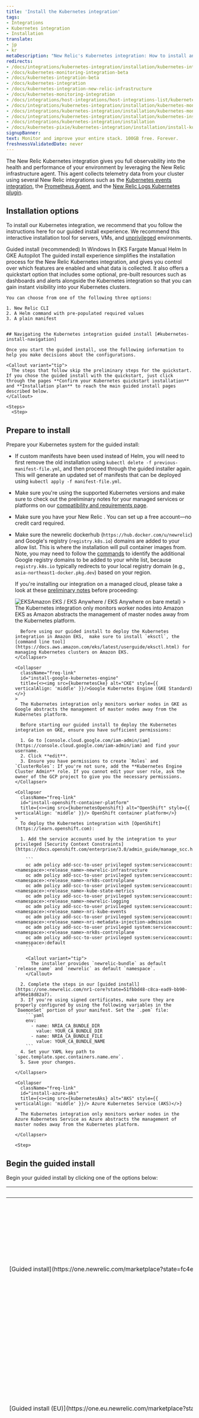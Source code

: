 ```yaml
---
title: 'Install the Kubernetes integration'
tags:
- Integrations
- Kubernetes integration
- Installation
translate:
- jp
- kr
metaDescription: "New Relic's Kubernetes integration: How to install and activate the integration, and what data is reported."
redirects:
- /docs/integrations/kubernetes-integration/installation/kubernetes-integration-install-configure
- /docs/kubernetes-monitoring-integration-beta
- /docs/kubernetes-integration-beta
- /docs/kubernetes-integration
- /docs/kubernetes-integration-new-relic-infrastructure
- /docs/kubernetes-monitoring-integration
- /docs/integrations/host-integrations/host-integrations-list/kubernetes-monitoring-integration
- /docs/integrations/kubernetes-integration/installation/kubernetes-monitoring-integration
- /docs/integrations/kubernetes-integration/installation/kubernetes-monitoring-installation
- /docs/integrations/kubernetes-integration/installation/kubernetes-installation-configuration
- /docs/integrations/kubernetes-integration/installation
- /docs/kubernetes-pixie/kubernetes-integration/installation/install-kubernetes-integration-using-helm/
signupBanner:
text: Monitor and improve your entire stack. 100GB free. Forever.
freshnessValidatedDate: never
---
```











The New Relic Kubernetes integration gives you full observability into the health and performance of your environment by leveraging the New Relic infrastructure agent. This agent collects telemetry data from your cluster using several New Relic integrations such as the [Kubernetes events integration](/docs/integrations/kubernetes-integration/kubernetes-events/install-kubernetes-events-integration), the [Prometheus Agent](/docs/infrastructure/prometheus-integrations/install-configure-prometheus-agent/install-prometheus-agent/), and the [New Relic Logs Kubernetes plugin](/docs/logs).

## Installation options

To install our Kubernetes integration, we recommend that you follow the instructions here for our guided install experience. We recommend this interactive installation tool for servers, VMs, and [unprivileged](/docs/infrastructure/install-infrastructure-agent/linux-installation/linux-agent-running-modes) environments. 

<Tabs>
  <TabsBar>
    <TabsBarItem id="1">Guided install (recommended) </TabsBarItem>
    <TabsBarItem id="2">In Windows</TabsBarItem>
    <TabsBarItem id="3">In EKS Fargate</TabsBarItem>
    <TabsBarItem id="4">Manual Helm</TabsBarItem>
    <TabsBarItem id="5">In GKE Autopilot</TabsBarItem>
  </TabsBar>

  <TabsPages>
    <TabsPageItem id="1">
    The guided install experience simplifies the installation process for the New Relic Kubernetes integration, and gives you control over which features are enabled and what data is collected. It also offers a quickstart option that includes some optional, pre-built resources such as dashboards and alerts alongside the Kubernetes integration so that you can gain instant visibility into your Kubernetes clusters. 
    
    You can choose from one of the following three options: 
    
    1. New Relic CLI
    2. A Helm command with pre-populated required values
    3. A plain manifest


    ## Navigating the Kubernetes integration guided install [#kubernetes-install-navigation]

    Once you start the guided install, use the following information to help you make decisions about the configurations.

    <Callout variant="tip">
      The steps that follow skip the preliminary steps for the quickstart. If you chose the guided install with the quickstart, just click through the pages **Confirm your Kubernetes quickstart installation** and **Installation plan** to reach the main guided install pages described below.
    </Callout>

    <Steps>
      <Step>

## Prepare to install

Prepare your Kubernetes system for the guided install:

* If custom manifests have been used instead of Helm, you will need to first remove the old installation using `kubectl delete -f previous-manifest-file.yml`, and then proceed through the guided installer again. This will generate an updated set of manifests that can be deployed using `kubectl apply -f manifest-file.yml`.
* Make sure you're using the supported Kubernetes versions and make sure to check out the preliminary notes for your managed services or platforms on our [compatibility and requirements page](/docs/kubernetes-pixie/kubernetes-integration/get-started/kubernetes-integration-compatibility-requirements).
* Make sure you have your New Relic <InlinePopover type="licenseKey" />. You can set up a free account&mdash;no credit card required.
* Make sure the newrelic dockerhub (`https://hub.docker.com/u/newrelic`) and Google's registry (`registry.k8s.io`) domains are added to your allow list. This is where the installation will pull container images from. Note, you may need to follow the [commands](https://kubernetes.io/blog/2023/03/10/image-registry-redirect/#how-can-i-check-if-i-am-impacted) to identify the additional Google registry domains to be added to your white list, because `registry.k8s.io` typically redirects to your local registry domain (e.g., `asia-northeast1-docker.pkg.dev`) based on your region.

    If you're installing our integration on a managed cloud, please take a look at these [preliminary notes](#cloud-platforms) before proceeding:

    <CollapserGroup>
      <Collapser
        className="freq-link"
        id="install-amazon-eks"
        title={<><img src={kubernetesEks} alt="EKS" style={{ verticalAlign: 'middle' }}/>Amazon EKS / EKS Anywhere / EKS Anywhere on bare metal</>}
      >
        The Kubernetes integration only monitors worker nodes into Amazon EKS as Amazon abstracts the management of master nodes away from the Kubernetes platform.

        Before using our guided install to deploy the Kubernetes integration in Amazon EKS,  make sure to install `eksctl`, the [command line tool](https://docs.aws.amazon.com/eks/latest/userguide/eksctl.html) for managing Kubernetes clusters on Amazon EKS.
      </Collapser>

      <Collapser
        className="freq-link"
        id="install-google-kubernetes-engine"
        title={<><img src={kubernetesCke} alt="CKE" style={{ verticalAlign: 'middle' }}/>Google Kubernetes Engine (GKE Standard)</>}
      >
        The Kubernetes integration only monitors worker nodes in GKE as Google abstracts the management of master nodes away from the Kubernetes platform.

        Before starting our guided install to deploy the Kubernetes integration on GKE, ensure you have sufficient permissions:

        1. Go to [console.cloud.google.com/iam-admin/iam](https://console.cloud.google.com/iam-admin/iam) and find your username.
        2. Click **edit**.
        3. Ensure you have permissions to create `Roles` and `ClusterRoles`: If you're not sure, add the **Kubernetes Engine Cluster Admin** role. If you cannot edit your user role, ask the owner of the GCP project to give you the necessary permissions.
      </Collapser>

      <Collapser
        className="freq-link"
        id="install-openshift-container-platform"
        title={<><img src={kubernetesOpenshift} alt="OpenShift" style={{ verticalAlign: 'middle' }}/> OpenShift container platform</>}
      >
        To deploy the Kubernetes integration with [OpenShift](https://learn.openshift.com):

        1. Add the service accounts used by the integration to your privileged [Security Context Constraints](https://docs.openshift.com/enterprise/3.0/admin_guide/manage_scc.html):

          ```
          oc adm policy add-scc-to-user privileged system:serviceaccount:<namespace>:<release_name>-newrelic-infrastructure
          oc adm policy add-scc-to-user privileged system:serviceaccount:<namespace>:<release_name>-nrk8s-controlplane
          oc adm policy add-scc-to-user privileged system:serviceaccount:<namespace>:<release_name>-kube-state-metrics
          oc adm policy add-scc-to-user privileged system:serviceaccount:<namespace>:<release_name>-newrelic-logging
          oc adm policy add-scc-to-user privileged system:serviceaccount:<namespace>:<release_name>-nri-kube-events
          oc adm policy add-scc-to-user privileged system:serviceaccount:<namespace>:<release_name>-nri-metadata-injection-admission
          oc adm policy add-scc-to-user privileged system:serviceaccount:<namespace>:<release_name>-nrk8s-controlplane
          oc adm policy add-scc-to-user privileged system:serviceaccount:<namespace>:default
          ```

          <Callout variant="tip">
            The installer provides `newrelic-bundle` as default `release_name` and `newrelic` as default `namespace`.
          </Callout>

        2. Complete the steps in our [guided install](https://one.newrelic.com/nr1-core?state=51fbbd48-c8ca-ead9-bb90-af96e18d82a7).
        3. If you're using signed certificates, make sure they are properly configured by using the following variables in the `DaemonSet` portion of your manifest. Set the `.pem` file:
          ```yaml
          env:
            - name: NRIA_CA_BUNDLE_DIR
              value: YOUR_CA_BUNDLE_DIR
            - name: NRIA_CA_BUNDLE_FILE
              value: YOUR_CA_BUNDLE_NAME
          ```
        4. Set your YAML key path to `spec.template.spec.containers.name.env`.
        5. Save your changes.

      </Collapser>

      <Collapser
        className="freq-link"
        id="install-azure-aks"
        title={<><img src={kubernetesAks} alt="AKS" style={{ verticalAlign: 'middle' }}/> Azure Kubernetes Service (AKS)</>}
      >
        The Kubernetes integration only monitors worker nodes in the Azure Kubernetes Service as Azure abstracts the management of master nodes away from the Kubernetes platform.

      </Collapser>

    </CollapserGroup>
      </Step>

      <Step>
## Begin the guided install
Begin your guided install by clicking one of the options below:

<table>
  <thead>
    <tr>
      <th style={{ width: "200px" }}>
        Guided install option
      </th>
      <th>
        Description
      </th>
    </tr>
  </thead>
    <tbody>
    <tr>
      <td>
        [Guided install](https://one.newrelic.com/marketplace?state=fc4edc3d-8214-a314-7432-3e62d7de43d7)
      </td>
      <td>
        Use this if your New Relic organization does **not** use the [EU](/docs/using-new-relic/welcome-new-relic/get-started/our-eu-us-region-data-centers) data center, and you don't need the bonus dashboards and alerts from the quickstart.
      </td>
    </tr>
    <tr>
      <td>
        [Guided install (EU)](https://one.eu.newrelic.com/marketplace?state=fc4edc3d-8214-a314-7432-3e62d7de43d7)
      </td>
      <td>
        Use this if your New Relic organization uses the [EU](/docs/using-new-relic/welcome-new-relic/get-started/our-eu-us-region-data-centers) data center, and you don't need the bonus dashboards and alerts from the quickstart.
      </td>
    </tr>
    <tr>
      <td>
        [Guided install with quickstart](https://one.newrelic.com/launcher/catalog-pack-details.launcher/?pane=eyJuZXJkbGV0SWQiOiJjYXRhbG9nLXBhY2stZGV0YWlscy5jYXRhbG9nLXBhY2stY29udGVudHMiLCJxdWlja3N0YXJ0SWQiOiI4OGE3OWY1Mi04MWMxLTRmYTItOTlmOC0zY2I1YjAxMmYxNjAifQ==)
      </td>
      <td>
        Use this option if your New Relic organization does **not** use the [EU](/docs/using-new-relic/welcome-new-relic/get-started/our-eu-us-region-data-centers) data center, and you also want to install some bonus dashboards and alerts from the quickstart.
      </td>
    </tr>
    </tbody>
</table>   

</Step>
      <Step>

        ## Configure your install

        On the page **Configure the Kubernetes Integration** complete the following fields:

        <table>
          <thead>
            <tr>
              <th style={{ width: "200px" }}>
                Field
              </th>
              <th>
                Description
              </th>
            </tr>
          </thead>
            <tbody>
            <tr>
              <td>
                We'll send your data to this account
              </td>
              <td>
                Choose the New Relic account that you want your Kubernetes data written to.
              </td>
            </tr>
            <tr>
              <td>
                Cluster name
              </td>
              <td>
                Cluster name is the name we will use to tag your Kubernetes data with so that you can filter for the data specific to the cluster you're installing this integration in. This is important if you choose to connect multiple clusters to your New Relic account so choose a name that you'll recognize.
              </td>
            </tr>
            <tr>
              <td>
                Namespace for the integration
              </td>
              <td>
                Namespace for the integration is the namespace we will use to house the Kubernetes integration in your cluster. We recommend using the default namespace of `newrelic`.
              </td>
            </tr>
            </tbody>
        </table>
      </Step>

      <Step>

## Select additional data

        On the page **Select the additional data you want to gather**, choose the options that are right for you:

        ### Scrape Prometheus endpoints [#scrape-endpoints]

        By selecting this option, we will install Prometheus in agent mode to collect metrics from the Prometheus endpoints exposed in your cluster. Expand the collapsers to see details about each option:

        <CollapserGroup>
          <Collapser
            className="freq-link"
            id="scrape-all-except-ksm"
            title="Scrape all Prometheus endpoints except core Kubernetes system metrics (recommended)"
          >
            We recommend this configuration because various other components of the Kubernetes integration, such as [`kube-state-metrics`, `newrelic-infrastructure`, and `nri-prometheus`](https://github.com/newrelic/helm-charts/tree/master/charts/nri-bundle#bundled-charts) will already collect these metrics and configuring Prometheus to exclude those metrics will save your data ingest costs by removing any metric redundancies.

            This configuration will filter out any metrics prefixed with [`kube_`, `container_`, `machine_`, and `cadvisor_`](https://github.com/newrelic/newrelic-prometheus-configurator/blob/64af9453f4b20d4aab88a4d1afda55cf9a6e63c4/charts/newrelic-prometheus-agent/static/lowdatamodedefaults.yaml).

            Here's an example from `newrelic-prometheus-configurator/charts/newrelic-prometheus-agent/static/lowdatamodedefaults.yaml`:

            ```yaml
            low_data_mode:
            - action: drop
              source_labels: [__name__]
              regex: "kube_.+|container_.+|machine_.+|cadvisor_.+"
            ```

          </Collapser>
          <Collapser
            className="freq-link"
            id="scrape-all-endpoints"
            title="Scrape all Prometheus endpoints"
          >
            Select **Scrape all Prometheus endpoints** if you prefer to preserve Prometheus' metric naming conventions across all Prometheus metrics regardless of any metric redundancies.
          </Collapser>
          <Collapser
            className="freq-link"
            id="scrape-with-quickstarts"
            title="Scrape only Prometheus endpoints with quickstarts"
          >
            New Relic provides [quickstarts](https://newrelic.com/instant-observability/?category=prometheus&search=), which are pre-made dashboards, alerts, and entities for various services. Select this option to have Prometheus only scrape for [services which have a pre-made quickstart](https://github.com/newrelic/newrelic-prometheus-configurator/blob/main/charts/newrelic-prometheus-agent/values.yaml#L214-L228) and are ready to go for instant observability.

            Here's an example from `newrelic-prometheus-configurator/charts/newrelic-prometheus-agent/values.yaml` showing in the `app_values` field which services will be scraped for the Prometheus quickstart option:

            ```yaml
            kubernetes:
                # NewRelic provides a list of Dashboards, alerts and entities for several Services. The integrations_filter configuration
                # allows to scrape only the targets having this experience out of the box.
                # If integrations_filter is enabled, then the jobs scrape merely the targets having one of the specified labels matching
                # one of the values of app_values.
                # Under the hood, a relabel_configs with 'action=keep' are generated, consider it in case any custom extra_relabel_config is needed.
                integrations_filter:
                  # -- enabling the integration filters, merely the targets having one of the specified labels matching
                  #    one of the values of app_values are scraped. Each job configuration can override this default.
                  enabled: true
                  # -- source_labels used to fetch label values in the relabel config added by the integration filters configuration
                  source_labels: ["app.kubernetes.io/name", "app.newrelic.io/name", "k8s-app"]
                  # -- app_values used to create the regex used in the relabel config added by the integration filters configuration.
                  # Note that a single regex will be created from this list, example: '.*(?i)(app1|app2|app3).*'
                  app_values: ["redis", "traefik", "calico", "nginx", "coredns", "kube-dns", "etcd", "cockroachdb", "velero", "harbor", "argocd"]
            ```
          </Collapser>
          <Collapser
            className="freq-link"
            id="custom-app-labels"
            title="Scrape only the certain labels"
          >
            You'll find this option useful if you're an advanced user who has a good idea of what services you want to see Prometheus metrics from. Enter a comma-separated list of services you want Prometheus to scrape, and Prometheus will perform a wildcard match on the service name in order to find you metrics from your desired endpoint.

            This option will *only* provide metrics from the services that match the submitted list, so be careful to validate the entry for correctness. To learn more about custom app labels, see [Advanced configuration for the Prometheus agent](/docs/infrastructure/prometheus-integrations/install-configure-prometheus-agent/advanced-configuration/#enable-disable-integrations).

            The services you add to the submitted list will overwrite the data in `app_values` below, and Prometheus will **only** scrape metrics from those services.

            Here is an example from `newrelic-prometheus-configurator/charts/newrelic-prometheus-agent/values.yaml`:

            ```yaml
              kubernetes:
                # NewRelic provides a list of Dashboards, alerts and entities for several Services. The integrations_filter configuration
                # allows to scrape only the targets having this experience out of the box.
                # If integrations_filter is enabled, then the jobs scrape merely the targets having one of the specified labels matching
                # one of the values of app_values.
                # Under the hood, a relabel_configs with 'action=keep' are generated, consider it in case any custom extra_relabel_config is needed.
                integrations_filter:
                  # -- enabling the integration filters, merely the targets having one of the specified labels matching
                  #    one of the values of app_values are scraped. Each job configuration can override this default.
                  enabled: true
                  # -- source_labels used to fetch label values in the relabel config added by the integration filters configuration
                  source_labels: ["app.kubernetes.io/name", "app.newrelic.io/name", "k8s-app"]
                  # -- app_values used to create the regex used in the relabel config added by the integration filters configuration.
                  # Note that a single regex will be created from this list, example: '.*(?i)(app1|app2|app3).*'
                  app_values: ["redis", "traefik", "calico", "nginx", "coredns", "kube-dns", "etcd", "cockroachdb", "velero", "harbor", "argocd"]
            ```

          </Collapser>
        </CollapserGroup>

        ### Gather log data [#gather-logs]

        You can customize the detail of log data within the install UI:

        <CollapserGroup>
          <Collapser
          className="freq-link"
          id="full-enrichment"
          title="Forward all logs with full enrichment"
          >
            If you prefer more robust data, select this option to fully enrich your logs by adding label and annotation data.

            Here's an example of a log with full data enrichment:

            ```json
            [
              {
                "cluster_name": "api-test",
                "kubernetes": {
                  "annotations": {
                    "kubernetes.io/psp": "eks.privileged"
                  },
                  "container_hash": "fryckbos/test@sha256:5b098eaf3c7d5b3585eb10cebee63665b6208bea31ef31a3f0856c5ffdda644b",
                  "container_image": "fryckbos/test:latest",
                  "container_name": "newrelic-logging",
                  "docker_id": "134e1daf63761baa15e035b08b7aea04518a0f0e50af4215131a50c6a379a072",
                  "host": "ip-192-168-17-123.ec2.internal",
                  "labels": {
                    "app": "newrelic-logging",
                    "app.kubernetes.io/name": "newrelic-logging",
                    "controller-revision-hash": "84db95db86",
                    "pod-template-generation": "1",
                    "release": "nri-bundle"
                  },
                  "namespace_name": "nrlogs",
                  "pod_id": "54556e3e-719c-46b5-af69-020b75d69bf1",
                  "pod_name": "nri-bundle-newrelic-logging-jxnbj"
                },
                "message": "[2021/09/14 12:30:49] [ info] [engine] started (pid=1)\n",
                "plugin": {
                  "source": "kubernetes",
                  "type": "fluent-bit",
                  "version": "1.8.1"
                },
                "stream": "stderr",
                "time": "2021-09-14T12:30:49.138824971Z",
                "timestamp": 1631622649138
              }
            ]
            ```
          </Collapser>
          <Collapser
          className="freq-link"
          id="min-enrichment"
          title="Forward all logs with minimal enrichment (low data mode)"
          >
            If you want to prioritize data ingest costs, you can choose to gather log data with minimal enrichment, also known as low data mode. This option drops labels and annotations from your logs and only shares standard Kubernetes log data such as the name of the cluster, container, namespace, and pod, along with the message and timestamp.

            When selecting the minimal enrichment mode, only the following log attributes are retained: `cluster_name`, `container_name`, `namespace_name`, `pod_name`, `stream`, `message` and `log`.

            Here's an example of a log with minimal data enrichment:

            ```json
            [
              {
                "cluster_name": "api-test",
                "container_name": "newrelic-logging",
                "namespace_name": "nrlogs",
                "pod_name": "nri-bundle-newrelic-logging-jxnbj",
                "message": "[2021/09/14 12:30:49] [ info] [engine] started (pid=1)\n",
                "stream": "stderr",
                "timestamp": 1631622649138
              }
            ]
            ```
        </Collapser>

        </CollapserGroup>

        ### Enable service-level insights, full-body requests, and application profiles through Pixie [#enable-pixie]

        [Pixie](https://docs.px.dev/about-pixie/what-is-pixie/) is an open source observability tool for Kubernetes applications that uses eBPF to automatically collect telemetry data. If you don't have Pixie installed on your cluster, but want to leverage Pixie's powerful telemetry data collection and visualization on the [New Relic platform](/docs/kubernetes-pixie/auto-telemetry-pixie/get-started-auto-telemetry-pixie/), check **Enable service-level insights, full-body requests, and application profiles through Pixie**.

        If you're already using Community Cloud, select **Community Cloud hosted Pixie is already running on this cluster**. Keep the following in mind about the different ways [Pixie can be hosted](https://docs.px.dev/installing-pixie/install-guides/#title). New Relic provides a different level of integration support for each Pixie hosting option.

        <CollapserGroup>
          <Collapser
            className="freq-link"
            id="community-cloud-pixie"
            title="Community Cloud Pixie"
          >
            If you're already leveraging Pixie's Community Cloud, you can provide an API key to connect Pixie to New Relic. This approach will embed Pixie's live UI into your New Relic account for easy access (via Pixie's Live Debugging tool), as well as write Pixie data into New Relic through the New Relic OpenTelemetry endpoint.

            <img
              title="service graph in live debugger"
              alt="service-graph"
              src={pixieLiveDebugging}
            />
          </Collapser>
          <Collapser
            className="freq-link"
            id="self-hosted-pixie"
            title="Self-hosted Pixie"
          >
            If you're using Pixie with a self-hosted Pixie Cloud, you can also connect Pixie to New Relic. This approach will enable the export of Pixie telemetry data into New Relic via the OpenTelemetry endpoint for long-term data retention and visibility. Unfortunately, if you're self-hosting your Pixie Cloud, New Relic does not support embedding Pixie's Live UI.

            If you're self-hosting Pixie Cloud and would like to enable the export of Pixie telemetry data into New Relic, simply enable Pixie in the Kubernetes Integration without checking the **Community Cloud hosted Pixie option**. The Kubernetes Integration will detect that Pixie is running in your cluster and enable the data export for instant data visibility and insight.

            <img
              title="The OpenTelemetry **Service map** view shows helps visualize your application's dependencies."
              alt="The OpenTelemetry **Service map** view shows helps visualize your application's dependencies."
              src={pixieServiceOtelMap}
            />
          </Collapser>
        </CollapserGroup>
      </Step>

      <Step>

      ## Finish your install
      
        Finalize the Kubernetes installation setup by choosing one of the following installation methods in the last step of the guided install:

        * **Guided Install (recommended)**: This option will automatically download and use the [`newrelic-cli`](https://developer.newrelic.com/automate-workflows/get-started-new-relic-cli/) CLI to install and configure the Kubernetes integration.
        * **Helm 3**: Use this option if you prefer using [Helm](https://helm.sh/) to install and configure the Kubernetes integration. This option installs the [`nri-bundle` Helm chart](/docs/kubernetes-pixie/kubernetes-integration/installation/install-kubernetes-integration-using-helm/#install-k8-helm), which you can further configure with the options described [here](/docs/kubernetes-pixie/kubernetes-integration/installation/install-kubernetes-integration-using-helm/#configure). This is also where you can enable the [New Relic operator](/docs/kubernetes-pixie/kubernetes-integration/installation/install-with-operator/).
        * **Manifest**: Select this option if you prefer generating a Kubernetes manifest in YAML format and manually installing it with [`kubectl`](https://kubernetes.io/docs/reference/kubectl/).

        <Callout variant="tip">
          Not seeing data? If you completed the steps above and are still not seeing data, check out [this troubleshooting page](/docs/kubernetes-pixie/kubernetes-integration/troubleshooting/kubernetes-integration-troubleshooting-not-seeing-data/).
        </Callout>
      </Step>
    </Steps>

    </TabsPageItem>
    
    <TabsPageItem id="2">
    
    Use this option when you have a Windows-based Kubernetes system. Note that there are [various limitations](/docs/kubernetes-pixie/kubernetes-integration/installation/install-version2-kubernetes-integration-windows/#k8-windows-limitations) to the Windows integration. 


<Callout title="preview">
This feature is currently in preview.
</Callout>

## Compatibility and requirements [#k8-windows-req]

Before you install the [Kubernetes integration](/docs/integrations/kubernetes-integration/get-started/introduction-kubernetes-integration), review the [compatibility and requirements](/docs/integrations/kubernetes-integration/get-started/kubernetes-integration-compatibility-requirements).

<Callout variant="important">
When using containers in Windows, the container host version and the container image version must be the same. Our Kubernetes integration can run on Windows versions LTSC 2019 (1809), 20H2, and LTSC 2022.
</Callout>

To check your Windows version:

1. Open a command window.
2. Run the following command:
```shell
Reg Query "HKLM\SOFTWARE\Microsoft\Windows NT\CurrentVersion" /v
ReleaseIdcmd.exe
```

### Example: Get Kubernetes for Windows from a BusyBox container [#example-k8s-windows-busybox]

Run this command:

```shell
kubectl exec -it busybox1-766bb4d6cc-rmsnj -- Reg Query
"HKLM\SOFTWARE\Microsoft\Windows NT\CurrentVersion" /v ReleaseId
```

You should see something like this:

```shell
HKEY_LOCAL_MACHINE\SOFTWARE\Microsoft\Windows NT\CurrentVersion
ReleaseId	REG_SZ	1809
```

For a useful mapping between release IDs and OS versions, see [here](https://hub.docker.com/_/microsoft-windows-servercore).

## Install [#k8-windows-install]

You can install the Kubernetes integration for Windows using Helm. See an example on how to install the integration in a cluster with nodes having different build versions of Windows (1809 and 2004):

1. Add the New Relic Helm charts repo:

```shell
helm repo add newrelic https://helm-charts.newrelic.com
```

2. Create a namespace for newrelic:

```shell
kubectl create namespace newrelic
```

3. Install kube-state-metrics.

```shell
helm repo add ksm https://kubernetes.github.io/kube-state-metrics
helm install ksm ksm/kube-state-metrics --version 2.13.2
```

<Callout variant="important">
This command is for installing kube-state-metrics, a mandatory dependency of the integration, on a Linux node. We don't support installing this for non-Linux nodes, and if you install it on a non-Linux node, deployment might fail. We recommend using `nodeSelector` to choose a Linux node. This can be done by editing kube-state-metrics deployment. 
</Callout>

4. Create a `values-newrelic.yaml` file with the follow data to be used by Helm:

```yaml
global:
  licenseKey: _YOUR_NEW_RELIC_LICENSE_KEY_
  cluster: _K8S_CLUSTER_NAME_

enableLinux: true        # Set to true if your cluster also has linux nodes
enableWindows: true
windowsOsList:
  - version: 2019            # Human-readable version identifier
    imageTag: 2-windows-1809-alpha  # Tag to be used for nodes running the windows version above
    buildNumber: 10.0.17763         # Build number for your nodes running the version above. Used as a selector.
  - version: 20h2
    imageTag: 2-windows-20H2-alpha
    buildNumber: 10.0.19042
  - version: 2022
    imageTag: 2-windows-ltsc2022-alpha
    buildNumber: 10.0.20348
nodeSelector:
  kubernetes.io/os: linux         # Selector for Linux installation.
windowsNodeSelector:
  kubernetes.io/os: windows       # Selector for Windows installation.
```

5. Install the integration with:

```shell
helm upgrade --install newrelic newrelic/newrelic-infrastructure \
--namespace newrelic --create-namespace \
--version 2.7.2 \
-f values-newrelic.yaml
```

6. Check that pods are being deployed and reach a stable state:

```shell
kubectl -n newrelic get pods -w
```

The Helm chart will create one DaemonSet per each version of Windows that is in the list and use NodeSelector to deploy the corresponding Pod per Node.



## Limitations [#k8-windows-limitations]

The following limitations apply to the Kubernetes integration for Windows:

* The Windows agent only sends the [Kubernetes samples](/docs/integrations/kubernetes-integration/understand-use-data/understand-use-data#event-types) (`K8sNodeSample`, `K8sPodSample`, etc.)
* `SystemSample`, `StorageSample`, `NetworkSample`, and `ProcessSample` are not generated.
* Some [Kubernetes metrics](/docs/integrations/kubernetes-integration/understand-use-data/understand-use-data#metrics) are missing because the Windows kubelet doesn’t have them:
* Node:
* `fsInodes`: not sent
* `fsInodesFree`: not sent
* `fsInodesUsed`: not sent
* `memoryMajorPageFaultsPerSecond`: always returns zero as a value
* `memoryPageFaults`: always returns zero as a value
* `memoryRssBytes`: always returns zero as a value
* `runtimeInodes`: not sent
* `runtimeInodesFree`: not sent
* `runtimeInodesUsed`: not sent
* Pod:
* `net.errorsPerSecond`: not sent
* `net.rxBytesPerSecond`: not sent
* `net.txBytesPerSecond`: not sent
* Container:
* `containerID`: not sent
* `containerImageID`: not sent
* `memoryUsedBytes`: in the UI, this is displayed in the pod card that appears when you click on a pod, and will show no data. We will soon fix this by updating our charts to use `memoryWorkingSetBytes` instead.
* Volume:
* `fsUsedBytes`: zero, so `fsUsedPercent` is zero

## Known issues with the Windows Kubelet [#k8-windows-limitations]

There are a couple of issues with the Windows version of Kubelet that can prevent the integration from fetching data:

* [Issue 90554:](https://github.com/kubernetes/kubernetes/pull/90554) This issue makes the Kubelet return 500 errors when the integration makes a request to the `/stats/summary` endpoint. It will be included in the Kubernetes 1.19 release and has been backported to the releases 1.16.11, 1.17.7, and 1.18.4. There is no solution on the integration side for this problem, we advise you to update to one of the patch versions as soon as possible. You can see if you're being affected by this problem by [enabling verbose logs](/docs/integrations/kubernetes-integration/troubleshooting/get-logs-version#verbose) and looking for messages of the type:

```shell
error querying Kubelet. Get "https://<KUBELET_IP>/stats/summary": error calling kubelet endpoint. Got status code: 500
```

* [Issue 87730:](https://github.com/kubernetes/kubernetes/pull/87730) This issue makes the Kubelet metrics very slow when running minimal load. It makes the integration fail with a timeout error. A patch for this issue has been added for Kubernetes 1.18 and backported to 1.15.12, 1.16.9, and 1.17.5. We advise you to update to one of the patch versions as soon as possible. To mitigate this issue you can increase the integration timeout with the [`TIMEOUT` config option](/docs/integrations/kubernetes-integration/installation/kubernetes-integration-install-configure#kube-state-metrics-timeout-change). You can see if you're being affected by this problem by [enabling verbose logs](/docs/integrations/kubernetes-integration/troubleshooting/get-logs-version#verbose) and looking for messages of the type:

```shell
error querying Kubelet. Get "https://<KUBELET_IP>/stats/summary": context deadline exceeded (Client.Timeout exceeded while awaiting headers)
```

</TabsPageItem>

<TabsPageItem id="3">
Use this option when monitoring Kubernetes workloads on EKS Fargate. This integration automatically injects a sidecar containing the infrastructure agent and the nri-kubernetes integration in each pod that needs to be monitored.

<Callout title="Preview">
This feature is currently in preview.
</Callout>

New Relic supports monitoring Kubernetes workloads on EKS Fargate by automatically injecting a sidecar containing the infrastructure agent and the `nri-kubernetes` integration in each pod that needs to be monitored.

If the same Kubernetes cluster also contains EC2 nodes, our solution will also be deployed as a `DaemonSet` in all of them. No sidecar will be injected into pods scheduled in EC2 nodes, and no `DaemonSet` will be deployed to Fargate nodes. Here's an example of a hybrid instance with both Fargate and EC2 nodes:

<img
title="Diagram showing an EKS cluster with Fargate and EC2 nodes"
alt="Diagram showing an EKS cluster with Fargate and EC2 nodes"
src={kubernetesFargateOverview}
/>

<figcaption>
In a mixed environment, the integration only uses a sidecar for Fargate nodes.
</figcaption>

New Relic collects all the supported metrics for all Kubernetes objects regardless of where they are scheduled, whether it's Fargate or EC2 nodes. Please note that, due to the limitations imposed by Fargate, the New Relic integration is limited to running in [unprivileged](/docs/integrations/kubernetes-integration/installation/kubernetes-integration-install-configure/#unprivileged) mode on Fargate nodes. This means that metrics that are usually fetched from the host directly, like running processes, will not be available for Fargate nodes.

The agent in both scenarios will scrape data from Kube State Metrics (KSM), Kubelet, and cAdvisor and send data in the same format.

<Callout variant="important">
Just like for any other Kubernetes cluster, our solution still requires you to deploy and monitor a Kube State Metrics (KSM) instance. Our Helm Chart and/or installer will do so automatically by default, although this behavior can be disabled if your cluster already has a working instance of KSM. This KSM instance will be monitored as any other workload: By injecting a sidecar if it gets scheduled in a Fargate node or with the local instance of the `DaemonSet` if it gets scheduled on an EC2 node.
</Callout>

Other components of the New Relic solution for Kubernetes, such as `nri-prometheus`, `nri-metadata-injection`, and `nri-kube-events`, do not have any particularities and will be deployed by our Helm Chart normally as they would in non-Fargate environments.

## Installation [#installation]

You can choose between two alternatives for installing New Relic full observability in your EKS Fargate cluster:

* [Automatic injection (recommended)](#automatic)
* [Manual injection](#manual)

Regardless of the approach you choose, the experience is exactly the same after it's installed. The only difference is how the container is injected. We do recommend setting up automatic injection with the New Relic infrastructure monitoring operator because it will eliminate the need to manually edit each deployment you want to monitor.

### Automatic injection (recommended) [#automatic]

By default, when Fargate support is enabled, New Relic will deploy an operator to the cluster (`newrelic-infra-operator`). Once deployed, this operator will automatically inject the monitoring sidecar to pods that are scheduled into Fargate nodes, while also managing the creation and the update of `Secrets`, `ClusterRoleBindings`, and any other related resources.

This operator accepts a variety of advanced configuration options that can be used to narrow or widen the scope of the injection, through the use of label selectors for both pods and namespaces.

#### What the operator does [#what-operator-does]

Behind the scenes, the operator sets up a `MutatingWebhookConfiguration`, which allows it to modify the pod objects that are about to be created in the cluster. On this event, and when the pod being created matches the user’s configuration, the operator will:

1. Add a sidecar container to the pod containing the New Relic Kubernetes integration.
2. If a secret doesn't exist, create one in the same namespace as the pod containing the New Relic <InlinePopover type="licenseKey" />, which is needed for the sidecar to report data.
3. Add the pod's service account to a `ClusterRoleBinding` previously created by the operator chart, which will grant this sidecar the required permissions to hit the Kubernetes metrics endpoints.

The `ClusterRoleBinding` grants the following permissions to the pod being injected:

```yml

rules:
- apiGroups: [""]
  resources:
  - "nodes"
  - "nodes/metrics"
  - "nodes/stats"
  - "nodes/proxy"
  - "pods"
  - "services"
  - "namespaces"
  verbs: ["get", "list"]
- nonResourceURLs: ["/metrics"]
  verbs: ["get"]

```

<Callout variant="tip">
In order for the sidecar to be injected, and therefore to get metrics from pods deployed before the operator has been installed, you need to manually perform a rollout (restart) of the affected deployments. This way, when the pods are created, the operator will be able to inject the monitoring sidecar. New Relic has chosen not to do this automatically in order to prevent unexpected service disruptions and resource usage spikes.
</Callout>

<Callout variant="important">
Remember to create a Fargate profile with a selector that declares the `newrelic` namespace (or the namespace you choose for the installation).
</Callout>

Here's the injection workflow:

<img
title="Diagram showing the workflow of sidecar injection"
alt="Diagram showing the workflow of sidecar injection"
src={kubernetesFargateWorkflow}
/>

#### Automatic injection installation [#auto-injection-install]

<Callout variant="tip">
The following steps are for a default setup. Before completing these, we suggest you take a look at the [Configuration](#config-auto) section below to see if you want to modify any aspects of the automatic injection.
</Callout>

First, add the New Relic Helm repository if you have not done so before:

```shell
helm repo add newrelic https://helm-charts.newrelic.com
```

Then, in order to install the operator in charge of injecting the infrastructure sidecar, please create a file named `values.yaml`, which will be used to define your configuration:

```yaml
## Global values
global:
  # -- The cluster name for the Kubernetes cluster.
  cluster: "_YOUR_K8S_CLUSTER_NAME_"

  # -- The license key for your New Relic Account. This will be preferred configuration option if both `licenseKey` and `customSecret` are specified.
  licenseKey: "_YOUR_NEW_RELIC_LICENSE_KEY_"

  # -- (bool) In each integration it has different behavior. Enables operating system metric collection on each EC2 K8s node. Not applicable to Fargate nodes.
  # @default -- false
  privileged: true

  # -- (bool) Must be set to `true` when deploying in an EKS Fargate environment
  # @default -- false
  fargate: true

## Enable nri-bundle sub-charts

newrelic-infra-operator:
  # Deploys the infrastructure operator, which injects the monitoring sidecar into Fargate pods
  enabled: true
  tolerations: 
  - key: "eks.amazonaws.com/compute-type"
    operator: "Equal"
    value: "fargate"
    effect: "NoSchedule"
  config:
    ignoreMutationErrors: true
    infraAgentInjection:
      # Injection policies can be defined here.  See [values file](https://github.com/newrelic/newrelic-infra-operator/blob/main/charts/newrelic-infra-operator/values.yaml#L114-L125) for more detail.
      policies:
      - namespaceName: namespace-a
      - namespaceName: namespace-b

newrelic-infrastructure:
  # Deploys the Infrastructure Daemonset to EC2 nodes.  Disable for Fargate-only clusters.
  enabled: true

nri-metadata-injection:
  # Deploy our mutating admission webhook to link APM and Kubernetes entities
  enabled: true

kube-state-metrics:
  # Deploys Kube State Metrics.  Disable if you are already running KSM in your cluster.
  enabled: true

nri-kube-events:
  # Deploy the Kubernetes events integration.
  enabled: true

newrelic-logging:
  # Deploys the New Relic's Fluent Bit daemonset to EC2 nodes.  Disable for Fargate-only clusters.
  enabled: true

newrelic-prometheus-agent:
  # Deploys the Prometheus agent for scraping Prometheus endpoints.
  enabled: true
  config:
    kubernetes:
      integrations_filter:
        enabled: true
        source_labels: ["app.kubernetes.io/name", "app.newrelic.io/name", "k8s-app"]
        app_values: ["redis", "traefik", "calico", "nginx", "coredns", "kube-dns", "etcd", "cockroachdb", "velero", "harbor", "argocd", "istio"]
```

Finally, after creating and tweaking the file, you can deploy the solution using the following Helm command:

```shell
helm upgrade --install newrelic-bundle newrelic/nri-bundle -n newrelic --create-namespace -f values.yaml
```

<Callout variant="important">
When deploying the solution on a hybrid cluster (with both EC2 and Fargate nodes), please make sure that the solution is not selected by any Fargate profiles; otherwise, the `DaemonSet` instances will be stuck in a pending state. For fargate-only environments this is not a concern because no `DaemonSet` instances are created.
</Callout>

#### Configuration [#config-auto]

You can configure different aspects of the automatic injection. By default, the operator will inject the monitoring sidecar to all pods deployed in Fargate nodes which are not part of a `Job` or a `BatchJob`.

This behavior can be changed through configuration options. For example, you can define selectors to narrow or widen the selection of pods that are injected, assign resources to the operator, and tune the sidecar. Also, you can add other attributes, labels, and environment variables. Please refer to the chart [README.md](https://github.com/newrelic/helm-charts/blob/master/charts/newrelic-infra-operator/README.md) and [values.yaml](https://github.com/newrelic/helm-charts/blob/master/charts/newrelic-infra-operator/values.yaml).

<Callout variant="important">
Specifying your own custom injection rules will discard the default ruleset that prevents sidecar injection on pods that are not scheduled in Fargate. Please ensure that your custom rules have the same effect; otherwise, on hybrid clusters which also have the `DaemonSet` deployed, pods scheduled in EC2 will be monitored twice, leading to incorrect or duplicate data.
</Callout>

#### Update to the latest version or to a new configuration [#update-auto-install-version]

To update to the latest version of the EKS Fargate integration, upgrade the Helm repository using `helm repo update newrelic` and reinstall the bundle by simply running again the command above.

To update the configuration of the infrastructure agent injected or the operator itself, modify the `values-newrelic.yaml` and upgrade the Helm release with the new configuration. The operator is updated immediately, and your workloads will be instrumented with the new version on their next restart. If you wish to upgrade them immediately, you can force a restart of your workloads by running:

```shell
kubectl rollout restart deployment YOUR_APP
```

#### Uninstall the Fargate integration [#uninstall-auto-injection]

In order to uninstall the sidecar performing the automatic injection but keep the rest of the New Relic solution, using Helm, disable the infra-operator by setting `infra-operator.enabled` to `false`, either in the `values.yaml` file or in the command line (`--set`), and re-run the installation command above.

We strongly recommend keeping the `--set global.fargate=true` flag, since it does not enable automatic injection but makes other components of the installation Fargate-aware, preventing unwanted behavior.

To uninstall the whole solution:

1. Completely uninstall the Helm release.
2. Rollout the pods in order to remove the sidecar:
```shell
kubectl rollout restart deployment YOUR_APP
```
3. Garbage collect the secrets:
```shell
kubectl delete secrets -n YOUR_NAMESPACE -l newrelic/infra-operator-created=true
```

#### Known limitations: automatic injection [#known-limitations]

Here are some issues to be aware of when using automatic injection:

1. Currently there is no controller that watches the whole cluster to make sure that secrets that are no longer needed are garbage collected. However, all objects share the same label that you can use to remove all resources, if needed. We inject the label `newrelic/infra-operator-created: true`, which you can use to delete resources with a single command.

2. At the moment, it's not possible to use the injected sidecar to monitor services running in the pod. The sidecar will only monitor Kubernetes itself. However, advanced users might want to exclude these pods from automatic injection and manually inject a customized version of the sidecar with on-host integrations enabled by configuring them and mounting their configurations in the proper place. For help, see this [tutorial](/docs/integrations/kubernetes-integration/link-apps-services/tutorial-monitor-redis-running-kubernetes/).

### Manual injection [#manual]

If you have  any concerns about the automatic injection, you can inject the sidecar manually directly by modifying the manifests of the workloads scheduled that are going to be scheduled on Fargate nodes. Please note that adding the sidecar into deployments scheduled into EC2 nodes may lead into incorrect or duplicate data, especially if those nodes are already being monitored with the `DaemonSet`.

The following objects are required for the sidecar to successfully report data:

* The `ClusterRole` providing the permission needed by the `nri-kubernetes` integration
* A `ClusterRoleBinding` linking the `ClusterRole` and the service account of the pod
* The secret storing the New Relic `licenseKey` in each Fargate namespace
* The sidecar container in the spec template of the monitored workload

#### Manual injection installation [#manual-injection-install]

<Callout variant="tip">
These manual setup steps are for a generic installation. Before completing these, take a look at the [Configuration](#config-manual) section below to see if you want to modify any aspects of the automatic injection.
</Callout>

Complete the following for manual injection:

1. If `ClusterRole` doesn't exist, create it and grant the permissions required to hit the metrics endpoints. This only needs to be done once, even for monitoring multiple applications in the same cluster.

<CollapserGroup>
<Collapser
id="cluster-role"
title="ClusterRole"
>
You can use this snippet as it appears below, without any changes:

```yml
apiVersion: rbac.authorization.k8s.io/v1
kind: ClusterRole
metadata:
  labels:
    app: newrelic-infrastructure
  name: newrelic-newrelic-infrastructure-infra-agent
rules:
- apiGroups:
  - ""
  resources:
  - nodes
  - nodes/metrics
  - nodes/stats
  - nodes/proxy
  - pods
  - services
  verbs:
  - get
  - list
- nonResourceURLs:
  - /metrics
  verbs:
  - get
```
</Collapser>
</CollapserGroup>

2. For each workload you want to monitor, add an additional sidecar container for the `newrelic/infrastructure-k8s` image. Here is an example of an injected sidecar.

<CollapserGroup>
<Collapser
id="container-to-inject"
title="ContainerToInject"
>
Take the container of the following snippet and inject it in the workload you want to monitor, specifying the name of your `FargateProfile` in the `customAttributes` variable. Note that the volumes can be defined as `emptyDir: {}`.

<Callout variant="tip">
In the special case of a KSM deployment, you also need to remove the `DISABLE_KUBE_STATE_METRICS` environment variable and increase the resources requests and limits.
</Callout>

```yml
apiVersion: apps/v1
kind: Deployment
spec:
template:
spec:
containers:
- name: newrelic-infrastructure
  env:
  - name: NRIA_LICENSE_KEY
    valueFrom:
      secretKeyRef:
        key: license
        name: newrelic-newrelic-infrastructure-config
  - name: NRIA_VERBOSE
    value: "1"
  - name: DISABLE_KUBE_STATE_METRICS
    value: "true"
  - name: CLUSTER_NAME
    value: testing-injection
  - name: COMPUTE_TYPE
    value: serverless
  - name: NRK8S_NODE_NAME
    valueFrom:
      fieldRef:
        apiVersion: v1
        fieldPath: spec.nodeName
  - name: NRIA_DISPLAY_NAME
    valueFrom:
      fieldRef:
        apiVersion: v1
        fieldPath: spec.nodeName
  - name: NRIA_CUSTOM_ATTRIBUTES
    value: '{"clusterName":"$(CLUSTER_NAME)", "computeType":"$(COMPUTE_TYPE)", "fargateProfile":"[YOUR FARGATE PROFILE]"}'
  - name: NRIA_PASSTHROUGH_ENVIRONMENT
    value: KUBERNETES_SERVICE_HOST,KUBERNETES_SERVICE_PORT,CLUSTER_NAME,CADVISOR_PORT,NRK8S_NODE_NAME,KUBE_STATE_METRICS_URL,KUBE_STATE_METRICS_POD_LABEL,TIMEOUT,ETCD_TLS_SECRET_NAME,ETCD_TLS_SECRET_NAMESPACE,API_SERVER_SECURE_PORT,KUBE_STATE_METRICS_SCHEME,KUBE_STATE_METRICS_PORT,SCHEDULER_ENDPOINT_URL,ETCD_ENDPOINT_URL,CONTROLLER_MANAGER_ENDPOINT_URL,API_SERVER_ENDPOINT_URL,DISABLE_KUBE_STATE_METRICS,DISCOVERY_CACHE_TTL
  image: newrelic/infrastructure-k8s:2.4.0-unprivileged
  imagePullPolicy: IfNotPresent
  resources:
    limits:
      memory: 100M
      cpu: 200m
    requests:
      cpu: 100m
      memory: 50M
  securityContext:
    allowPrivilegeEscalation: false
    readOnlyRootFilesystem: true
    runAsUser: 1000
  terminationMessagePath: /dev/termination-log
  terminationMessagePolicy: File
  volumeMounts:
  - mountPath: /var/db/newrelic-infra/data
    name: tmpfs-data
  - mountPath: /var/db/newrelic-infra/user_data
    name: tmpfs-user-data
  - mountPath: /tmp
    name: tmpfs-tmp
  - mountPath: /var/cache/nr-kubernetes
    name: tmpfs-cache
[...]
```
</Collapser>
</CollapserGroup>

3. Create a `ClusterRoleBinding`, or add to a previously created one the `ServiceAccount` of the application that is going to be monitored. All the workloads may share the same `ClusterRoleBinding`, but the `ServiceAccount` of each one must be added to it.

<CollapserGroup>
<Collapser
id="cluster-role-binding"
title="ClusterRoleBinding"
>
Create the following `ClusterRoleBinding` that has as subjects the service account of the pods you want to monitor.

<Callout variant="tip">
You don't need to repeat the same service account twice. Each time you want to monitor a pod with a service account that isn't included yet, just add it to the list.
</Callout>

```yml
apiVersion: rbac.authorization.k8s.io/v1
kind: ClusterRoleBinding
metadata:
  name: newrelic-newrelic-infrastructure-infra-agent
roleRef:
  apiGroup: rbac.authorization.k8s.io
  kind: ClusterRole
  name: newrelic-newrelic-infrastructure-infra-agent
subjects:
- kind: ServiceAccount
  name: [INSERT_SERVICE_ACCOUNT_NAME_OF_WORKLOAD]
  namespace: [INSERT_SERVICE_ACCOUNT_NAMESPACE_OF_WORKLOAD]
```
</Collapser>
</CollapserGroup>


4. Create a secret containing the New Relic <InlinePopover type="licenseKey" />. Each namespace needs its own secret.

<CollapserGroup>
<Collapser
id="secret"
title="Secret"
>
Create the following `Secret` that has a license with the Base64 encoded value of your <InlinePopover type="licenseKey" />. One secret is needed in each namespace where a pod you want to monitor is running.

```yml
apiVersion: v1
data:
  license: INSERT_YOUR_NEW_RELIC_LICENSE_ENCODED_IN_BASE64
  kind: Secret
metadata:
  name: newrelic-newrelic-infrastructure-config
  namespace: [INSERT_NAMESPACE_OF_WORKLOAD]
  type: Opaque
```
</Collapser>
</CollapserGroup>

#### Configuration [#config-manual]

When adding the manifest of the sidecar agent manually, you can use any agent configuration option to configure the agent behavior. For help, see [Infrastructure agent configuration settings](/docs/infrastructure/install-infrastructure-agent/configuration/infrastructure-agent-configuration-settings/).

#### Update to the latest version [#manual-update-version]

To update any of the components, you just need to modify the deployed yaml.

Updating any of the fields of the injected container will cause the pod to be re-created.

<Callout variant="important">
The agent cannot hot load the New Relic <InlinePopover type="licenseKey" />. After updating the secret, you need to rollout the deployments again.
</Callout>

#### Uninstall the Fargate integration [#manual-uninstall]

To remove the injected container and the related resources, you just have to remove the following:

* The sidecar from the workloads that should be no longer monitored.
* All the secrets containing the newrelic license.
* `ClusterRole` and `ClusterRoleBinding` objects.

Notice that removing the sidecar container will cause the pod to be re-created.

## Logging [#fargate-logging]

New Relic logging isn't available on Fargate nodes because of security constraints imposed by AWS, but here are some logging options:
* If you're using Fluentbit for logging, see [Kubernetes plugin for log forwarding](/docs/logs/forward-logs/kubernetes-plugin-log-forwarding/).
* If your log data is already being monitored by AWS FireLens, see [AWS FireLens plugin for log forwarding](/docs/logs/forward-logs/aws-firelens-plugin-log-forwarding/).
* If your log data is already being monitored by Amazon CloudWatch Logs, see [Stream logs using Kinesis Data Firehose](/docs/logs/forward-logs/stream-logs-using-kinesis-data-firehose/).
* See [AWS Lambda for sending CloudWatch logs](/docs/logs/forward-logs/aws-lambda-sending-cloudwatch-logs/).
* See [Three ways to forward logs from Amazon ECS to New Relic](https://newrelic.com/blog/how-to-relic/forward-logs-from-amazon-ecs-to-new-relic).

## Troubleshooting [#troubleshooting]

### DaemonSet replicas are being deployed into Fargate nodes

If you notice that any Infra `DaemonSet` replicas are being scheduled on Fargate nodes, it might be because the `nodeAffinity` rules are not configured properly.

Double-check that the solution was installed with the `global.fargate` option to `true`, either through the command line (`--set global.fargate=true`) or in the `values.yaml` file. If the installation method was not Helm, you’ll need to manually add `nodeAffinity` rules to exclude Fargate nodes.

### Event `FailedScheduling` due to untolerated taint

Remember to add in the `values.yaml` file the `tolerations` described in [Automatic injection installation](#auto-injection-install) if you get the following event while trying to create a pod:

```
LAST SEEN | TYPE | REASON | OBJECT | MESSAGE
:--|:--|:--|:--|:--
3m9s (x2 over 8m10s) | Warning | FailedScheduling | Pod/no-fargate-deploy-cbddd6ccf-8f9x4 | 0/2 nodes are available: 2 node(s) had untolerated taint {eks.amazonaws.com/compute-type: fargate}. preemption: 0/2 nodes are available: 2 Preemption is not helpful for scheduling..
```

### Event `FailedScheduling` due to too many pods

Check if there's a Fargate profile with a selector that names the namespace where installation is occurring if you get the following event while trying to create a pod:

```
LAST SEEN | TYPE | REASON | OBJECT | MESSAGE
:--|:--|:--|:--|:--
61s | Warning | FailedScheduling | Pod/newrelic-bundle-newrelic-infra-operator-admission-create-d8ggt | 0/2 nodes are available: 2 Too many pods. preemption: 0/2 nodes are available: 2 No preemption victims found for incoming pod..
```

## View your EKS data [#view-data]

Here's an example of what a Fargate node looks like in the New Relic UI:

<img
title="Screenshot showing the Kubernetes explorer with a Fargate node"
alt="Screenshot showing the Kubernetes explorer with a Fargate node"
src={kubernetesFargateUi}
/>

To view your AWS data:

1. Go to **[one.newrelic.com > All capabilities](https://one.newrelic.com/all-capabilities) > Infrastructure > Kubernetes** and do one of the following:
* Select an integration name to view data.
* Select the Explore data icon to view AWS data.
2. Filter your data using two Fargate tags:
* `computeType=serverless`
* `fargateProfile=[name of the Fargate profile to which the workload belongs]`

</TabsPageItem>

<TabsPageItem id="4">

If you want to use Helm to install the integration, you have two options:

1. Our guided install experience, which will provide a Helm command with the required fields pre-populated. This option also allows for installing our integration as plain manifests rather than a Helm release.
2. Manual configuration via the `values.yaml` file. This tab will guide you through how to do that. 

[Helm](https://helm.sh/) is a package manager on top of Kubernetes. It facilitates installation, upgrades, or revision tracking, and it manages dependencies for the services that you install in Kubernetes. If you haven't already, create your free New Relic account below to start monitoring your data today.

    <ButtonLink
      role="button"
      to="https://onenr.io/0Y8wpoYJJQO"
      variant="primary"
    >
      Start the installer
    </ButtonLink>

## Compatibility and requirements [#compatibility]

Make sure [Helm](https://github.com/helm/helm#install) is installed on your machine. Version 3 of the Kubernetes Integration requires Helm version 3.

To install the Kubernetes integration using Helm, you will need your New Relic <InlinePopover type="licenseKey" /> and your Kubernetes cluster's name:

1. Find and copy your <InlinePopover type="licenseKey" />.
2. Choose a display name for your cluster. For example, you could use the output of:

```shell
kubectl config current-context
```

<Callout variant="important">
Keep these values somewhere safe, as you will need them later during the installation process.
</Callout>

## Install the Kubernetes integration with Helm [#install-k8-helm]

New Relic has several Helm charts for the different components which offer different features for the platform:

* [`newrelic-infrastructure`](https://github.com/newrelic/nri-kubernetes/tree/main/charts/newrelic-infrastructure): Contains the main Kubernetes integration and the infrastructure agent. This is the core component for the New Relic Kubernetes experience, responsible for reporting most of the data that is surfaced in the Kubernetes Dashboard and the Kubernetes Cluster Explorer.
* [`newrelic-logging`](https://github.com/newrelic/helm-charts/tree/master/charts/newrelic-logging): Provides a DaemonSet with New Relic's [Fluent Bit](https://fluentbit.io/) output [plugin](https://github.com/newrelic/newrelic-fluent-bit-output) to easily forward your logs to [New Relic](/docs/logs/new-relic-logs/get-started/introduction-new-relic-logs).
* [`nri-kube-events`](https://github.com/newrelic/nri-kube-events/tree/main/charts/nri-kube-events): Collects and reports cluster events (such as `kubectl get events`) to New Relic.
* [`newrelic-prometheus-agent`](https://github.com/newrelic/newrelic-prometheus-configurator/tree/main/charts/newrelic-prometheus-agent): New Relic's Prometheus Configurator configures a [Prometheus in agent mode](/docs/infrastructure/prometheus-integrations/install-configure-prometheus-agent/install-prometheus-agent) and use our remote write endpoint to [reports metrics to New Relic](/docs/infrastructure/prometheus-integrations/get-started/send-prometheus-metric-data-new-relic/#remote-write).
* [`nri-metadata-injection`](https://github.com/newrelic/k8s-metadata-injection/tree/main/charts/nri-metadata-injection): Sets up a minimal `MutatingAdmissionWebhook` that injects a couple of environment variables in the containers. These contain metadata about the cluster and New Relic installation and will be later picked up by applications instrumented using APM, allowing to [correlate APM and infrastructure data](/docs/integrations/kubernetes-integration/link-your-applications/link-your-applications-kubernetes/).
* [`nri-statsd`](https://github.com/newrelic/helm-charts/tree/master/charts/nri-statsd): New Relic StatsD integration.

Although you can install these components separately, we strongly recommend you use the [`nri-bundle`](https://github.com/newrelic/helm-charts/tree/master/charts/nri-bundle) chart. New Relic provides this chart, which acts as a wrapper or a meta-package for the individual charts mentioned above. The use of this chart enables you these advantages: 

- It provides full control over which components are installed. Each component is installed as a separate [Helm dependency](https://helm.sh/docs/chart_template_guide/subcharts_and_globals/#overriding-values-from-a-parent-chart). You can configure them individually using the parameters mentioned [here](#configure).
- It ensures that their installed versions are compatible with each other.
- It ensures that their configuration values are consistent across the installed charts.

The `nri-bundle` chart is the one that is installed and configured by our [Kubernetes guided install](/docs/kubernetes-pixie/kubernetes-integration/installation/kubernetes-integration-install-configure#guided-install).

### Installing and configuring `nri-bundle` with Helm

1. Ensure you're using the appropriate context in the machine where you will run Helm and `kubectl`:

You can check the available contexts with:

```shell
kubectl config get-contexts
```

And switch to the desired context using:

```shell
kubectl config use-context _CONTEXT_NAME_
```

2. Add the New Relic Helm charts repo:

```shell
helm repo add newrelic https://helm-charts.newrelic.com
```

3. Create a file named `values-newrelic.yaml`, which will be used to define your configuration:

```yaml
global:
  licenseKey: _YOUR_NEW_RELIC_LICENSE_KEY_
  cluster: _K8S_CLUSTER_NAME_

newrelic-prometheus-agent:
  # Automatically scrape prometheus metrics for annotated services in the cluster
  # Collecting prometheus metrics for large clusters might impact data usage significantly
  enabled: true
nri-metadata-injection:
  # Deploy our webhook to link APM and Kubernetes entities
  enabled: true
nri-kube-events:
  # Report Kubernetes events
  enabled: true
newrelic-logging:
  # Report logs for containers running in the cluster
  enabled: true
kube-state-metrics:
  # Deploy kube-state-metrics in the cluster.
  # Set this to true unless it is already deployed.
  enabled: true
```

4. Make sure everything is configured properly in the chart by running the following command. Notice that we're specifying `--dry-run` and `--debug`, so nothing will be installed in this step:

```shell
helm upgrade --install newrelic-bundle newrelic/nri-bundle \
--namespace newrelic --create-namespace \
-f values-newrelic.yaml \
--dry-run \
--debug
```

Please notice and adjust the following flags:

* `global.licenseKey=YOUR_NEW_RELIC_LICENSE_KEY`: Must be set to a valid <InlinePopover type="licenseKey" /> for your account.
* `global.cluster=K8S_CLUSTER_NAME`: It's used to identify the cluster in the New Relic UI, so should be a descriptive value not used by any other Kubernetes cluster configured in your New Relic account.
* `kube-state-metrics.enabled=true`: Setting this to `true` will automatically install Kube State Metrics (KSM) for you, which is required for our integration to run. You can set this to false if KSM is already present in your cluster, even if it's on a different namespace.
* `newrelic-prometheus-agent.enabled=true`: Will deploy our Prometheus Agent, which automatically collects data from Prometheus endpoints present in the cluster.
* `nri-metadata-injection.enabled=true`: Will install our minimal webhook, which adds environment variables that, in turn, allows [linking applications instrumented with New Relic APM to Kubernetes](/docs/kubernetes-pixie/kubernetes-integration/link-your-applications/link-your-applications-kubernetes).


Our Kubernetes charts have a comprehensive set of flags and tunables that can be edited to better fit your particular needs. Please, check the [Configure the integration](#configure) section below to see what can be changed.

5. Install the Kubernetes integration by running the command without `--debug` and `--dry-run`:

```shell
helm upgrade --install newrelic-bundle newrelic/nri-bundle \
--namespace newrelic --create-namespace \
-f values-newrelic.yaml
```

<Callout variant="important">
Make sure you're using Kubernetes version 1.27.x or [a lower version that we support](/docs/kubernetes-pixie/kubernetes-integration/get-started/kubernetes-integration-compatibility-requirements).
</Callout>

6. Check that pods are being deployed and reach a stable state:

```shell
kubectl -n newrelic get pods -w
```

You should see:

* `newrelic-nrk8s-ksm` pod.
* `newrelic-nrk8s-kubelet` pod for each node in your cluster.
* `newrelic-nrk8s-control-plane` pod for each master node in your cluster, if any.
* `newrelic-kube-state-metrics` pod, if you included KSM with our installation.
* `newrelic-nri-kube-events` pod, if you enabled Kubernetes events reporting.
* `prometheus-agent` pod, if you enabled the [Prometheus agent](/docs/infrastructure/prometheus-integrations/install-configure-prometheus-agent/install-prometheus-agent) integration.
* `newrelic-newrelic-logging` pod for each node in your cluster, if you enabled the logging integration.

<InstallFeedback />

## Configure the integration [#configure]

Our `nri-bundle` chart. whose installation instructions can be found above, acts as a wrapper or a meta-package for a couple of other charts, which are the ones containing the components for our solution. By offering such a wrapper we can provide a controlled set of our components with versions that we know are compatible with each other, while keeping the component's charts relatively simple.

The [`nri-bundle`](https://github.com/newrelic/helm-charts/tree/master/charts/nri-bundle) chart wraps [multiple individual charts](#install-k8-helm) to gather different telemetry data and send it to New Relic. The bundle allows to selectively enable the desired child charts depending on your needs. To configure each individual component, you must use [Helm's dependency system](https://helm.sh/docs/chart_template_guide/subcharts_and_globals/#overriding-values-from-a-parent-chart), which in short means that the configuration for each child chart must be placed under a separate section (named after each child chart) in the [values-newrelic.yml file](https://helm.sh/docs/chart_template_guide/values_files/). For example, to configure the `newrelic-infrastructure` chart, you would add the following to the `values-newrelic.yaml`:

```yaml
# General settings that apply to all the child charts
global:
  licenseKey: _YOUR_NEW_RELIC_LICENSE_KEY_
  cluster: _K8S_CLUSTER_NAME_

# ... Other settings as shown above

# Specific configuration for the newrelic-infrastructure child chart
newrelic-infrastructure:
  verboseLog: true  # Enable debug logs
  privileged: false  # Install with minimal privileges
  # Other options from https://github.com/newrelic/helm-charts/tree/master/charts/newrelic-infrastructure-v3

# Specific configuration for the newrelic-logging child chart
newrelic-logging:
  fluentBit:
  retryLimit: 10
```

You can also pass child chart options through the command line by prefixing them with the child chart name and replace the nesting by dots:

```
helm upgrade --install newrelic-bundle newrelic/nri-bundle \
--namespace=newrelic \
--set global.licenseKey=_YOUR_NEW_RELIC_LICENSE_KEY_ \
--set global.cluster=_K8S_CLUSTER_NAME_ \
--set newrelic-infrastructure.privileged=false \
--set newrelic-infrastructure.verboseLog=true \
--set newrelic-logging.fluentBit.retryLimit=10
```

The full list of flags you can tweak (such as [scrape-interval](/docs/new-relic-solutions/observability-maturity/operational-efficiency/data-governance-optimize-ingest-guide#k8s-integration)) for each child chart can be found in their respective repositories:

* [`newrelic-infrastructure`](https://github.com/newrelic/nri-kubernetes/tree/main/charts/newrelic-infrastructure)
* Configure debug logs, privilege mode, control plane monitoring, etc.
* [`nri-kube-events`](https://github.com/newrelic/nri-kube-events/tree/main/charts/nri-kube-events)
* [`nri-metadata-injection`](https://github.com/newrelic/k8s-metadata-injection/tree/main/charts/nri-metadata-injection)
* Configure how the webhook for APM linkage is deployed.
* Configure which Prometheus endpoints are scraped.
* [`newrelic-logging`](https://github.com/newrelic/helm-charts/tree/master/charts/newrelic-logging)
* Configure which logs or log attributes are sent to New Relic.

<Callout variant="tip">
When specifying configuration options for the child charts, you must place them under a section named after the chart name in your `values-newrelic.yaml`.
</Callout>

<Callout variant="tip">
To pass child chart options through the command line, you need to prefix them with the child chart name and replace the nesting by dots.
</Callout>

</TabsPageItem>

<TabsPageItem id="5">

There are three ways to install the Kubernetes integration in your GKE Autopilot cluster.     

<CollapserGroup>
    <Collapser
        id="guided-gke"
        title="Guided install (recommended)"
    >

Follow the instructions in the **Guided install** tab above. 

The guided install will ask if you are installing in a GKE Autopilot cluster. After you enter `Y`, we will set `privileged`, `controlPlane`, `logging`, and `pixie` to `false`. The install will also set the kubelet scheme to http and kubelet port to 10255. 


    </Collapser>
    <Collapser
        id="helm-gke"
        title="Manual Helm"
    >

Update your Helm command with the following flags:

  ```shell
  --set newrelic-infrastructure.privileged=false
  --set newrelic-infrastructure.controlPlane.enabled=false
  --set newrelic-infrastructure.kubelet.config.scheme=http
  --set newrelic-infrastructure.kubelet.config.port=10255
  --set logging.enabled=false
  --set newrelic-pixie.enabled=false
  ```


Your complete Helm command should resemble the following:

    ```shell
    KSM_IMAGE_VERSION="v2.10.0" && \
    helm repo add newrelic https://helm-charts.newrelic.com && helm repo update && \
    kubectl create namespace newrelic ; helm upgrade --install newrelic-bundle newrelic/nri-bundle \
    --set global.licenseKey=<Your License Key> \
    --set global.cluster=<Your Cluster Name> \
    --namespace=newrelic \
    --set newrelic-infrastructure.privileged=false \
    --set newrelic-infrastructure.controlPlane.enabled=false \
    --set newrelic-infrastructure.kubelet.config.scheme=http \
    --set newrelic-infrastructure.kubelet.config.port=10255 \
    --set global.lowDataMode=true \
    --set kube-state-metrics.image.tag=${KSM_IMAGE_VERSION} \
    --set kube-state-metrics.enabled=true \
    --set kubeEvents.enabled=true \
    --set newrelic-prometheus-agent.enabled=true \
    --set newrelic-prometheus-agent.lowDataMode=true \
    --set newrelic-prometheus-agent.config.kubernetes.integrations_filter.enabled=false \
    --set logging.enabled=false \
    --set newrelic-logging.lowDataMode=true
    --set newrelic-pixie.enabled=false
    ```
    </Collapser>
    <Collapser
        id="manifest-gke"
        title="Manifest"
    >

Update your manifest command with the following flags:

* Set `privileged`, `controlPlane` and `logging` to `false`.
* Add `"newrelic-infrastructure.kubelet.config.scheme":"http"` to payload
* Add `"newrelic-infrastructure.kubelet.config.port":"10255"` to payload
* Remove pixie payload from the command since pixie isn't currently supported in GKE Autopilot. 


Example manifest command:

```shell
KSM_IMAGE_VERSION="v2.10.0" && \
curl -X POST https://k8s-config-generator.service.newrelic.com/generate -H 'Content-Type: application/json' -d '{"global.cluster":"<Your Cluster Name>","global.namespace":"newrelic","newrelic-infrastructure.privileged":"false","newrelic-infrastructure.controlPlane.enabled":"false","newrelic-infrastructure.kubelet.config.scheme":"http","newrelic-infrastructure.kubelet.config.port":"10255","global.lowDataMode":"true","kube-state-metrics.image.tag":"'${KSM_IMAGE_VERSION}'","kube-state-metrics.enabled":"true","kubeEvents.enabled":"true","newrelic-prometheus-agent.enabled":"true","newrelic-prometheus-agent.lowDataMode":"true","newrelic-prometheus-agent.config.kubernetes.integrations_filter.enabled":"false","logging.enabled":"false","newrelic-logging.lowDataMode":"true","global.licenseKey":"<Your License Key"}'  > newrelic.yaml && (kubectl create namespace newrelic ; kubectl apply -f newrelic.yaml)
```

    </Collapser>
</CollapserGroup>

</TabsPageItem>
</TabsPages>
</Tabs>

## Use your Kubernetes data

Learn more about:

* [Unprivileged and privileged modes](/docs/infrastructure/install-infrastructure-agent/linux-installation/linux-agent-running-modes)
* [Exploring your Kubernetes data in the UI](/docs/kubernetes-pixie/kubernetes-integration/understand-use-data/kubernetes-cluster-explorer)
* [Using your Kubernetes data](/docs/kubernetes-pixie/kubernetes-integration/understand-use-data/find-use-your-kubernetes-data) with queries, in charts, for alerts, etc.

<InstallFeedback />
